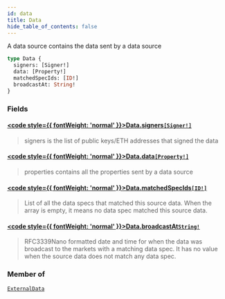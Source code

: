 ```yaml
---
id: data
title: Data
hide_table_of_contents: false
---
```








A data source contains the data sent by a data source

```graphql
type Data {
  signers: [Signer!]
  data: [Property!]
  matchedSpecIds: [ID!]
  broadcastAt: String!
}
```


### Fields

#### [<code style={{ fontWeight: 'normal' }}>Data.<b>signers</b></code>](#)<Bullet />[`[Signer!]`](/testnet/api/graphql/objects/signer) <Badge class="secondary" text="list"/> <Badge class="secondary" text="object"/>
> signers is the list of public keys/ETH addresses that signed the data
> 

#### [<code style={{ fontWeight: 'normal' }}>Data.<b>data</b></code>](#)<Bullet />[`[Property!]`](/testnet/api/graphql/objects/property) <Badge class="secondary" text="list"/> <Badge class="secondary" text="object"/>
> properties contains all the properties sent by a data source
> 

#### [<code style={{ fontWeight: 'normal' }}>Data.<b>matchedSpecIds</b></code>](#)<Bullet />[`[ID!]`](/testnet/api/graphql/scalars/id) <Badge class="secondary" text="list"/> <Badge class="secondary" text="scalar"/>
> List of all the data specs that matched this source data.
When the array is empty, it means no data spec matched this source data.
> 

#### [<code style={{ fontWeight: 'normal' }}>Data.<b>broadcastAt</b></code>](#)<Bullet />[`String!`](/testnet/api/graphql/scalars/string) <Badge class="secondary" text="non-null"/> <Badge class="secondary" text="scalar"/>
> RFC3339Nano formatted date and time for when the data was broadcast to the markets
with a matching data spec.
It has no value when the source data does not match any data spec.
> 



### Member of

[`ExternalData`](/testnet/api/graphql/objects/external-data)  <Badge class="secondary" text="object"/>



